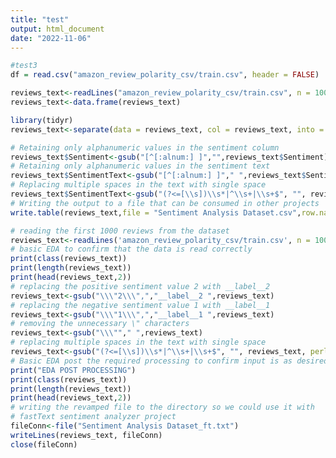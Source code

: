 ```yaml
---
title: "test"
output: html_document
date: "2022-11-06"
---
```


```r
#test3
df = read.csv("amazon_review_polarity_csv/train.csv", header = FALSE)
```

```r
reviews_text<-readLines("amazon_review_polarity_csv/train.csv", n = 1000)
reviews_text<-data.frame(reviews_text)
```

```r
library(tidyr) 
reviews_text<-separate(data = reviews_text, col = reviews_text, into = c("Sentiment", "SentimentText"), sep = 4)
```

```r
# Retaining only alphanumeric values in the sentiment column
reviews_text$Sentiment<-gsub("[^[:alnum:] ]","",reviews_text$Sentiment) 
# Retaining only alphanumeric values in the sentiment text
reviews_text$SentimentText<-gsub("[^[:alnum:] ]"," ",reviews_text$SentimentText) 
# Replacing multiple spaces in the text with single space
reviews_text$SentimentText<-gsub("(?<=[\\s])\\s*|^\\s+|\\s+$", "", reviews_text$SentimentText, perl=TRUE) 
# Writing the output to a file that can be consumed in other projects
write.table(reviews_text,file = "Sentiment Analysis Dataset.csv",row.names = F,col.names = T,sep=',')
```

```r
# reading the first 1000 reviews from the dataset
reviews_text<-readLines('amazon_review_polarity_csv/train.csv', n = 1000)
# basic EDA to confirm that the data is read correctly 
print(class(reviews_text)) 
print(length(reviews_text)) 
print(head(reviews_text,2)) 
# replacing the positive sentiment value 2 with __label__2
reviews_text<-gsub("\\\"2\\\",","__label__2 ",reviews_text) 
# replacing the negative sentiment value 1 with __label__1
reviews_text<-gsub("\\\"1\\\",","__label__1 ",reviews_text) 
# removing the unnecessary \" characters 
reviews_text<-gsub("\\\""," ",reviews_text) 
# replacing multiple spaces in the text with single space
reviews_text<-gsub("(?<=[\\s])\\s*|^\\s+|\\s+$", "", reviews_text, perl=TRUE) 
# Basic EDA post the required processing to confirm input is as desired 
print("EDA POST PROCESSING") 
print(class(reviews_text)) 
print(length(reviews_text)) 
print(head(reviews_text,2)) 
# writing the revamped file to the directory so we could use it with 
# fastText sentiment analyzer project
fileConn<-file("Sentiment Analysis Dataset_ft.txt") 
writeLines(reviews_text, fileConn) 
close(fileConn)
```

